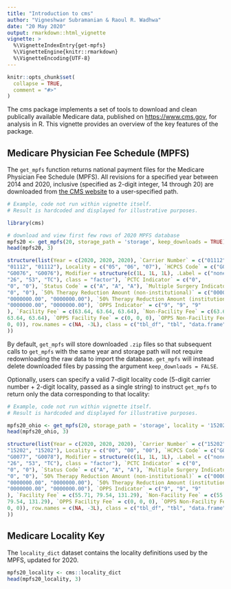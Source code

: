 ```yaml
---
title: "Introduction to cms"
author: "Vigneshwar Subramanian & Raoul R. Wadhwa"
date: "20 May 2020"
output: rmarkdown::html_vignette
vignette: >
  %\VignetteIndexEntry{get-mpfs}
  %\VignetteEngine{knitr::rmarkdown}
  %\VignetteEncoding{UTF-8}
---
```


```r
knitr::opts_chunk$set(
  collapse = TRUE,
  comment = "#>"
)
```

The cms package implements a set of tools to download and clean publically available Medicare data, published on <https://www.cms.gov>, for analysis in R.
This vignette provides an overview of the key features of the package.

## Medicare Physician Fee Schedule (MPFS)

The `get_mpfs` function returns national payment files for the Medicare Physician Fee Schedule (MPFS).
All revisions for a specified year between 2014 and 2020, inclusive (specified as 2-digit integer, 14 through 20) are downloaded from [the CMS website](https://www.cms.gov/Medicare/Medicare-Fee-for-Service-Payment/PhysicianFeeSched/PFS-National-Payment-Amount-File) to a user-specified path. 

```r
# Example, code not run within vignette itself. 
# Result is hardcoded and displayed for illustrative purposes.

library(cms)

# download and view first few rows of 2020 MPFS database
mpfs20 <- get_mpfs(20, storage_path = 'storage', keep_downloads = TRUE)
head(mpfs20, 3)
```

```r
structure(list(Year = c(2020, 2020, 2020), `Carrier Number` = c("01112", 
"01112", "01112"), Locality = c("05", "06", "07"), `HCPCS Code` = c("G0076", 
"G0076", "G0076"), Modifier = structure(c(1L, 1L, 1L), .Label = c("none", 
"26", "53", "TC"), class = "factor"), `PCTC Indicator` = c("0", 
"0", "0"), `Status Code` = c("A", "A", "A"), `Multiple Surgery Indicator` = c("0", 
"0", "0"), `50% Therapy Reduction Amount (non-institutional)` = c("0000000.00", 
"0000000.00", "0000000.00"), `50% Therapy Reduction Amount (institutional)` = c("0000000.00", 
"0000000.00", "0000000.00"), `OPPS Indicator` = c("9", "9", "9"
), `Facility Fee` = c(63.64, 63.64, 63.64), `Non-Facility Fee` = c(63.64, 
63.64, 63.64), `OPPS Facility Fee` = c(0, 0, 0), `OPPS Non-Facility Fee` = c(0, 
0, 0)), row.names = c(NA, -3L), class = c("tbl_df", "tbl", "data.frame"
))
```
By default, `get_mpfs` will store downloaded `.zip` files so that subsequent calls to `get_mpfs` with the same year and storage path will not require redownloading the raw data to import the database.
`get_mpfs` will instead delete downloaded files by passing the argument `keep_downloads = FALSE`.

Optionally, users can specify a valid 7-digit locality code (5-digit carrier number + 2-digit locality, passed as a single string) to instruct `get_mpfs` to return only the data corresponding to that locality:

```r
# Example, code not run within vignette itself. 
# Result is hardcoded and displayed for illustrative purposes.

mpfs20_ohio <- get_mpfs(20, storage_path = 'storage', locality = '1520200')
head(mpfs20_ohio, 3)
```

```r
structure(list(Year = c(2020, 2020, 2020), `Carrier Number` = c("15202", 
"15202", "15202"), Locality = c("00", "00", "00"), `HCPCS Code` = c("G0076", 
"G0077", "G0078"), Modifier = structure(c(1L, 1L, 1L), .Label = c("none", 
"26", "53", "TC"), class = "factor"), `PCTC Indicator` = c("0", 
"0", "0"), `Status Code` = c("A", "A", "A"), `Multiple Surgery Indicator` = c("0", 
"0", "0"), `50% Therapy Reduction Amount (non-institutional)` = c("0000000.00", 
"0000000.00", "0000000.00"), `50% Therapy Reduction Amount (institutional)` = c("0000000.00", 
"0000000.00", "0000000.00"), `OPPS Indicator` = c("9", "9", "9"
), `Facility Fee` = c(55.71, 79.54, 131.29), `Non-Facility Fee` = c(55.71, 
79.54, 131.29), `OPPS Facility Fee` = c(0, 0, 0), `OPPS Non-Facility Fee` = c(0, 
0, 0)), row.names = c(NA, -3L), class = c("tbl_df", "tbl", "data.frame"
))
```

## Medicare Locality Key

The `locality_dict` dataset contains the locality definitions used by the MPFS, updated for 2020.  

```r
mpfs20_locality <- cms::locality_dict
head(mpfs20_locality, 3)
```